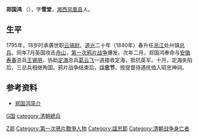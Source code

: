 {{Infobox_Person
| name = 郑国鸿
| Sex = 男
|birth_date= 1777年
|birth_place={{QING}}[[湖南省|湖南省]][[凤凰厅|凤凰厅]]
|death_date= 1841年10月
|death_place= {{QING}}[[江蘇省|江蘇省]][[定海|定海]]
| nationality = {{QING}}
}}

'''郑国鸿''' （{{bd|1777年||1841年|10月|C}}），字'''雪堂'''，[[湘西|湘西]][[凤凰县|凤凰县]]人。

==生平==
1795年，18岁时承袭世职[[云骑尉|云骑尉]]。[[道光|道光]]二十年（1840年）春升任[[浙江|浙江]]处州镇[[总兵|总兵]]。同年7月英国攻击[[舟山|舟山]]，[[第一次鸦片战争|第一次鸦片战争]]爆发。次年二月，郑国鸿奉命与[[安徽|安徽]][[寿春|寿春]]总兵[[王锡朋|王锡朋]]，协助[[定海|定海]]总兵[[葛云飞|葛云飞]]一道接收定海，抵抗英军。十月，定海失陷后，三总兵相继殉国。鸦片战争结束后，諡'''忠节'''，按提督待遇抚恤入昭忠神祠。

== 参考资料 ==
*[http://aiguo.zhoushan.cn/article/show.php?itemid=289 郑国鸿简介]

[[category:郑姓|G国]]
[[category:清朝總兵|category:清朝總兵]]
[[Category:凤凰人|Z郑]]
[[Category:第一次鴉片戰爭人物|Category:第一次鴉片戰爭人物]]
[[Category:諡忠節|Category:諡忠節]]
[[Category:清朝战争身亡者|Category:清朝战争身亡者]]
